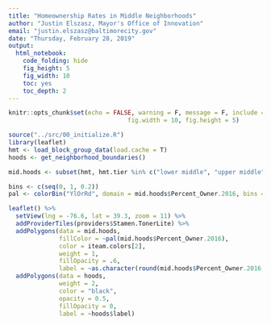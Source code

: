 ```yaml
---
title: "Homeownership Rates in Middle Neighborhoods"
author: "Justin Elszasz, Mayor's Office of Innovation"
email: "justin.elszasz@baltimorecity.gov"
date: "Thursday, February 28, 2019"
output:
  html_notebook:
    code_folding: hide
    fig_height: 5
    fig_width: 10
    toc: yes
    toc_depth: 2
---
```


```r
knitr::opts_chunk$set(echo = FALSE, warning = F, message = F, include = T,
                                 fig.width = 10, fig.height = 5)
```
 
```r
source("../src/00_initialize.R")
library(leaflet)
hmt <- load_block_group_data(load.cache = T)
hoods <- get_neighborhood_boundaries()
```

```r
mid.hoods <- subset(hmt, hmt.tier %in% c("lower middle", "upper middle"))

bins <- c(seq(0, 1, 0.2))
pal <- colorBin("YlOrRd", domain = mid.hoods$Percent_Owner.2016, bins = bins)

leaflet() %>%
  setView(lng = -76.6, lat = 39.3, zoom = 11) %>%
  addProviderTiles(providers$Stamen.TonerLite) %>% 
  addPolygons(data = mid.hoods, 
              fillColor = ~pal(mid.hoods$Percent_Owner.2016), 
              color = iteam.colors[2], 
              weight = 1, 
              fillOpacity = .6,
              label = ~as.character(round(mid.hoods$Percent_Owner.2016, 2))) %>%
  addPolygons(data = hoods, 
              weight = 2, 
              color = "black",
              opacity = 0.5,
              fillOpacity = 0, 
              label = ~hoods$label)

```


